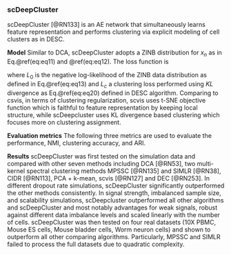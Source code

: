 
### scDeepCluster  {#scDeepCluster}

scDeepCluster [@RN133]<!--[78]--> is an AE network that simultaneously learns feature representation and performs clustering via explicit modeling of cell clusters as in DESC.

**Model**  Similar to DCA, scDeepCluster adopts a ZINB distribution for $x_{n}$ as in Eq.\@ref(eq:eq11) and \@ref(eq:eq12). The loss function is

\begin{equation}
L(\Theta)=L_{0}(\Theta)+\gamma L_{c}(\Theta) (\#eq:eq30)
\end{equation}
                                                                                            
where $L_{0}$ is the negative log-likelihood of the ZINB data distribution as defined in Eq.\@ref(eq:eq13) and $L_{c}$ a clustering loss performed using $KL$ divergence as Eq.\@ref(eq:eq20) defined in DESC algorithm.  Comparing to csvis, in terms of clustering regularization, scvis uses t-SNE objective function which is faithful to feature representation by keeping local structure, while scDeepcluster uses KL divergence based clustering which focuses more on clustering assignment.

**Evaluation metrics** The following three metrics are used to evaluate the performance, NMI, clustering accuracy, and ARI. 

**Results** scDeepCluster was first tested on the simulation data and compared with other seven methods including DCA [@RN53]<!--[15]-->, two multi-kernel spectral clustering methods MPSSC [@RN135]<!--[79]--> and SIMLR [@RN38]<!--[40]-->, CIDR [@RN113]<!--[59]-->, PCA + k-mean, scvis [@RN127]<!--[73]--> and DEC [@RN253]<!--[80]-->. In different dropout rate simulations, scDeepCluster significantly outperformed the other methods consistently. In signal strength, imbalanced sample size, and scalability simulations, scDeepcluster outperformed all other algorithms and scDeepCluster and most notably advantages for weak signals, robust against different data imbalance levels and scaled linearly with the number of cells. scDeepCluster was then tested on four real datasets (10X PBMC, Mouse ES cells, Mouse bladder cells, Worm neuron cells) and shown to outperform all other comparing algorithms. Particularly, MPSSC and SIMLR failed to process the full datasets due to quadratic complexity.
